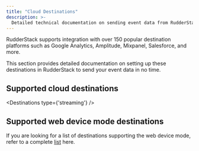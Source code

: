 ```yaml
---
title: "Cloud Destinations"
description: >-
  Detailed technical documentation on sending event data from RudderStack to your preferred cloud platforms.
---
```


RudderStack supports integration with over 150 popular destination platforms such as Google Analytics, Amplitude, Mixpanel, Salesforce, and more.

This section provides detailed documentation on setting up these destinations in RudderStack to send your event data in no time.

## Supported cloud destinations

<Destinations
  type={'streaming'}
/>

## Supported web device mode destinations

If you are looking for a list of destinations supporting the web device mode, refer to a complete [list](https://github.com/rudderlabs/rudder-sdk-js/tree/production/integrations) here.